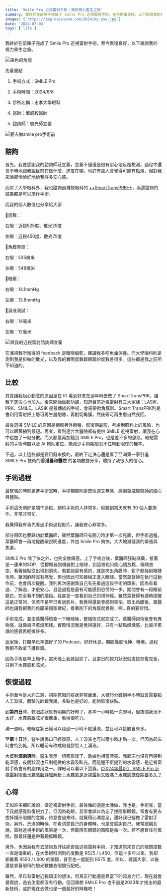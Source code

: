 ```yaml
---
title: 'Smile Pro 近視雷射手術：我的視力重生之旅'
summary: 我終於在前陣子完成了 Smile Pro 近視雷射手術，至今恢復良好，以下說說我的視力重生之旅。
images: ['https://img.kaixsean.com/2024/my_eye.jpg']
date: '2024-07-03'
tags: ['life']
---
```


我終於在前陣子完成了 Smile Pro 近視雷射手術，至今恢復良好，以下說說我的視力重生之旅。

![染色的角膜](https://img.kaixsean.com/2024/my_eye.jpg)

先看重點

1. 手術方式：SMILE Pro

2. 手術時間：2024/6/8

3. 診所名稱：忠孝大學眼科

4. 醫師：葉威毅醫師

5. 諮詢師：驗光師宜蓁

![要去做smile pro手術前](https://img.kaixsean.com/2024/smile_pro.JPG)

## 諮詢

首先，我要感謝我的諮詢師莊宜蓁，宜蓁不僅僅是很有耐心地反覆檢測，過程中還會不時地跟我說目前在做什麼，進度在哪。也許有些人會覺得可能有點煩，但對我來說卻恰恰好地給我許多安心感。

而除了大學眼科外，我也諮詢過濰視眼科的 [++SmartTransPRK++](https://www.wishvision.com.tw/)，兩邊諮詢的結果都是可以施作手術。

而我的個人數值也分享給大家

📍度數：

右眼：近視525度、散光25度

左眼：近視450度、散光75度

📍角膜厚度：

右眼：535微米

左眼：548微米

📍眼壓：

右眼：14.1mmHg

左眼：13.8mmHg

📍淚液測試：

右眼：14毫米

左眼：12毫米

![與我的近視雷射諮詢師宜蓁](https://img.kaixsean.com/2024/smile_pro_with_my_%20consultant.JPG)

在濰視我所獲得的 feedback 是眼睛偏乾，建議我多吃魚油保養。而大學眼科則是測到我是斜軸的散光，以及我的實際度數跟眼鏡的度數差很多。這些都是我之前所不知道的。

## 比較

其實讓我起心動念的原因是在 IG 看到好友在過年時去做了 SmartTransPRK，讓我下定決心也加入。後來開始做起功課，知道目前近視雷射有三大家族：LASIK、PRK、SMILE。LASIK 是最傳統的手術，會需要掀角膜辦。Smart TransPRK則是會利用雷射把上層可再生層削除，再削切角膜，然後等可再生層自然長回。

最後選擇 SMILE 的原因是相較另外兩種，恢復期最短，考慮到照料上的風險，也可以跟著縮到最短。再者，看到連台大醫院都有提供 SMILE 近視雷射，讓我在心中也加了一點分數。而又願意再加錢到 SMILE Pro，也是差不多的思路，縮短雷射的手術時間以及 AI 輔助定位，能減少手術期間忍不住轉動眼球的機率。

<YouTube id="rF0YNFombyQ" />

不過，以上這些都是要用錢來換的，最終下定決心還是看了亞洲第一家引進 SMILE Pro 技術的**香港養和醫院** 的各項數據分享，增持了我很大的信心。

<YouTube id="31kyqQwgndI" />

## 手術過程

最緊張的時刻是進手術室時，手術期間則是既快速又無感，感謝葉威毅醫師的細心與體貼。

手術這天剛好是端午連假，預約手術的人非常多，偷聽到當天就有 30 個人要施作，非常非常忙。

我覺得我有事先看過手術過程影片，讓我安心非常多。

<YouTube id="RZ4wLr9Gueo" />

部分原因也要歸功於葉醫師，雖然葉醫師只有開刀時才第一次見面，但手術過程，葉醫師會一再地提醒跟說明進度，外加 Smile Pro 夠快，大大地減低我的緊張與焦慮。

<YouTube id="A_sELbmoZZA" />

SMILE Pro 除了快之外，也完全無痛感。上了手術台後，葉醫師狂點麻藥，接著是一連串的SOP，從撐眼器到機器對上眼球，到這裡也只能心情放鬆，眼睛放空，看著綠點從出現到消失。若要說最有感的，就是夾出角膜時，鉗子輕碰到眼睫毛時。雖因麻醉沒有痛覺，但也因此可知器械正進入眼球。當然葉醫師在執行這動作前，也會再次提醒。我則再次感謝我自己有先看過這段手術的錄影。因為有看過、了解過，才更安心。且這過程是最有可能感到恐慌的一步，期間會有一段眼前變白，完全看不到的階段。我甚至一度看到自己的視神經。雖然葉醫師有適時提醒這是正常的，但若不是早已看過影片，我覺得還是會感到害怕。取出角膜後，葉醫師也讓我把我的角膜帶回家做紀，看著削下的角膜就覺得，啊…真的要珍惜。

手術完成，並由葉醫師檢查一下眼睛後，整個術式就完成了。葉醫師說術後會有異物感，就像被洋蔥燻那樣。實際情況我是覺得還好，只有一點點煙燻感，比被洋蔥燻的感覺再輕微許多。

返家後，打開早已準備好了的 Podcast，好好休息，期間幾度恍神、睡著。過程我都不敢拿下護目鏡。

因為手術是早上施作，當天晚上我就回診了。且當日的視力狀況就直接恢復完全，只剩下水霧感和眩光。

## 恢復過程

手術至今是大約三週，初期乾眼的症狀非常嚴重，大概15分鐘到半小時就會需要點人工淚液，而驗光師跟我說，多點也是好的，能夠恢復快點。

到**第四日**時，乾眼症狀就有明顯的好轉了，基本一小時點一次即可，但夜間狀況不太好，水霧感跟眩光很嚴重，看得很吃力。

滿一週時，乾眼症狀已經可以超過一小時不點淚液，並且可以接觸自來水。

至**第十日**時，醫生說傷口已經復原，人工淚液也可以兩小時才點一次。但因為起床時會特別乾，所以睡前有改成點凝膠型人工淚液。

大概到**滿兩週**時，醫生表示一切都恢復了，數據也相當漂亮。我起床也沒有再感到乾澀感，夜間狀況也只剩輕微的水霧及眩光。而這邊不斷提到的水霧感，是近視雷射手術會有的副作用之一。詳細可以看以下這篇。[【2024年最新】 SMILE Pro 近視雷射術後水霧感超詳細解析！水霧感是近視雷射失敗嗎？水霧感恢復期要多久？](https://taipei101.good-eye.com.tw/health-news/2024/03/smilepro_sideeffect_blur/)

## 心得

正如許多網紅說的，做近視雷射手術，最後悔的還是太晚做，我也是。手術完，當下我就感覺恢復視力了，但因為乾眼，我常會誤以為忘了拔隱形眼鏡，常會有要去拔掉隱形眼鏡的念頭，待意會過來時，就覺得心滿意足，還好我已經做了雷射手術。另外，洗澡的時候，在看清楚自己的身體時，也是會感謝自己。我常跟朋友說，雷射近視手術的風險是一次，但戴隱形眼鏡的風險是每一次。若不想冒任何風險，那最好還是帶著鏡框眼鏡。

另外，也因為我有去諮詢及評估能否做近視雷射手術，才知道原來自己的眼鏡度數一直是偏重的，在大學眼科測到的度數是 R525 / L450，但這十多年以來，我卻都戴著 R550 / L500 的眼鏡，甚至也一度配到 R575 度。所以，建議大家，以後還是拿著眼科的驗光數據去眼鏡行配吧。

雖然，早已有雷射近視矯正的想法，但真正行動還是靠當下的起身力行，現在就會覺得說，過去怎麼都沒有行動。但回頭想 SMILE Pro 也不過是2023年才推出的最新技術，或許現在去做也是一個最好的時機吧！